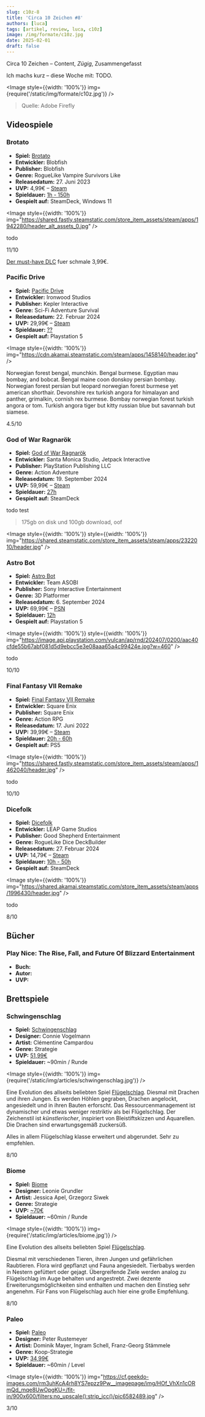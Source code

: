 ```yaml
---
slug: c10z-8
title: 'Circa 10 Zeichen #8'
authors: [luca]
tags: [artikel, review, luca, c10z]
image: /img/formate/c10z.jpg
date: 2025-02-01
draft: false
---
```






Circa 10 Zeichen – Content, _Zügig_, Zusammengefasst

Ich machs kurz – diese Woche mit: TODO.

<Image style={{width: '100%'}} img={require('/static/img/formate/c10z.jpg')} />

> Quelle: Adobe Firefly

<!--truncate-->

## Videospiele

### Brotato

- **Spiel:** [Brotato](https://store.steampowered.com/app/1942280/Brotato/)
- **Entwickler:** Blobfish
- **Publisher:** Blobfish
- **Genre:** RogueLike Vampire Survivors Like
- **Releasedatum:** 27. Juni 2023
- **UVP:** 4,99€ – [Steam](https://store.steampowered.com/app/1942280/Brotato/)
- **Spieldauer:** [1h - 150h](https://howlongtobeat.com/game/132289)
- **Gespielt auf:** SteamDeck, Windows 11

<Image style={{width: '100%'}}
       img="https://shared.fastly.steamstatic.com/store_item_assets/steam/apps/1942280/header_alt_assets_0.jpg" />

todo

11/10

[Der must-have DLC](https://store.steampowered.com/app/2868390/Brotato_Abyssal_Terrors/) fuer schmale 3,99€.

### Pacific Drive

- **Spiel:** [Pacific Drive](https://store.steampowered.com/app/1458140/Pacific_Drive/)
- **Entwickler:** Ironwood Studios
- **Publisher:** Kepler Interactive
- **Genre:** Sci-Fi Adventure Survival
- **Releasedatum:** 22. Februar 2024
- **UVP:** 29,99€ – [Steam](https://store.steampowered.com/app/1458140/Pacific_Drive/)
- **Spieldauer:** [??](https://howlongtobeat.com/game/113597)
- **Gespielt auf:** Playstation 5

<Image style={{width: '100%'}} img="https://cdn.akamai.steamstatic.com/steam/apps/1458140/header.jpg" />

Norwegian forest bengal, munchkin. Bengal burmese. Egyptian mau bombay, and bobcat. Bengal maine coon donskoy persian bombay. Norwegian forest persian but leopard norwegian forest burmese yet american shorthair. Devonshire rex turkish angora for himalayan and panther, grimalkin, cornish rex burmese. Bombay norwegian forest turkish angora or tom. Turkish angora tiger but kitty russian blue but savannah but siamese.

4.5/10

### God of War Ragnarök

- **Spiel:** [God of War Ragnarök](https://store.steampowered.com/app/2322010/God_of_War_Ragnark/)
- **Entwickler:** Santa Monica Studio, Jetpack Interactive
- **Publisher:** PlayStation Publishing LLC
- **Genre:** Action Adventure
- **Releasedatum:** 19. September 2024
- **UVP:** 59,99€ – [Steam](https://store.steampowered.com/app/2322010/God_of_War_Ragnark/)
- **Spieldauer:** [27h](https://howlongtobeat.com/game/83146)
- **Gespielt auf:** SteamDeck

todo test

> 175gb on disk und 100gb download, oof

<Image style={{width: '100%'}} style={{width: '100%'}}
       img="https://shared.steamstatic.com/store_item_assets/steam/apps/2322010/header.jpg" />

### Astro Bot

- **Spiel:** [Astro Bot](https://store.playstation.com/de-de/product/EP9000-PPSA21567_00-0000000000000000)
- **Entwickler:** Team ASOBI
- **Publisher:** Sony Interactive Entertainment
- **Genre:** 3D Platformer
- **Releasedatum:** 6. September 2024
- **UVP:** 69,99€ – [PSN](https://store.playstation.com/de-de/product/EP9000-PPSA21567_00-0000000000000000)
- **Spieldauer:** [12h](https://howlongtobeat.com/game/151301)
- **Gespielt auf:** Playstation 5

<Image style={{width: '100%'}} style={{width: '100%'}}
       img="https://image.api.playstation.com/vulcan/ap/rnd/202407/0200/aac40cfde55b67abf081d5d9ebcc5e3e08aaa65a4c99424e.jpg?w=460" />

todo

10/10

### Final Fantasy VII Remake

- **Spiel:** [Final Fantasy VII Remake](https://store.steampowered.com/app/1996430/Dicefolk/)
- **Entwickler:** Square Enix
- **Publisher:** Square Enix
- **Genre:** Action RPG
- **Releasedatum:** 17. Juni 2022
- **UVP:** 39,99€ – [Steam](https://store.steampowered.com/app/1462040/FINAL_FANTASY_VII_REMAKE_INTERGRADE/)
- **Spieldauer:** [20h - 60h](https://howlongtobeat.com/game/57686)
- **Gespielt auf:** PS5

<Image style={{width: '100%'}}
       img="https://shared.fastly.steamstatic.com/store_item_assets/steam/apps/1462040/header.jpg" />

todo

10/10

### Dicefolk

- **Spiel:** [Dicefolk](https://store.steampowered.com/app/1996430/Dicefolk/)
- **Entwickler:** LEAP Game Studios
- **Publisher:** Good Shepherd Entertainment
- **Genre:** RogueLike Dice DeckBuilder
- **Releasedatum:** 27. Februar 2024
- **UVP:** 14,79€ – [Steam](https://store.steampowered.com/app/1996430/Dicefolk/)
- **Spieldauer:** [10h - 50h](https://howlongtobeat.com/game/132289)
- **Gespielt auf:** SteamDeck

<Image style={{width: '100%'}}
       img="https://shared.akamai.steamstatic.com/store_item_assets/steam/apps/1996430/header.jpg" />

todo

8/10

## Bücher

### Play Nice: The Rise, Fall, and Future Of Blizzard Entertainment

- **Buch:**
- **Autor:**
- **UVP:**

## Brettspiele

### Schwingenschlag

- **Spiel:** [Schwingenschlag](https://boardgamegeek.com/boardgame/410201/wyrmspan)
- **Designer:** Connie Vogelmann
- **Artist:** Clémentine Campardou
- **Genre:** Strategie
- **UVP:** [51,99€](https://www.amazon.de/Feuerland-Spiele-31032-Schwingenschlag-Flügelschlag/dp/B0CTQZ6FLS)
- **Spieldauer:** ~90min / Runde

<Image style={{width: '100%'}} img={require('/static/img/articles/schwingenschlag.jpg')} />

Eine Evolution des allseits beliebten Spiel [Flügelschlag](https://boardgamegeek.com/boardgame/266192/wingspan).
Diesmal mit Drachen und ihren Jungen. Es werden Höhlen gegraben, Drachen angelockt, angesiedelt und in ihren Bauten erforscht. Das Ressourcenmanagement ist dynamischer und etwas weniger restriktiv als bei Flügelschlag. Der Zeichenstil ist *künstlerischer*, inspiriert von Bleistiftskizzen und Aquarellen. Die Drachen sind erwartungsgemäß zuckersüß.

Alles in allem Flügelschlag klasse erweitert und abgerundet. Sehr zu empfehlen.

8/10

### Biome

- **Spiel:** [Biome](https://boardgamegeek.com/boardgame/382549/biome)
- **Designer:** Leonie Grundler
- **Artist:** Jessica Apel, Grzegorz Siwek
- **Genre:** Strategie
- **UVP:** [~70€](https://www.biomethegame.com/order)
- **Spieldauer:** ~60min / Runde

<Image style={{width: '100%'}} img={require('/static/img/articles/biome.jpg')} />

Eine Evolution des allseits beliebten Spiel [Flügelschlag](https://boardgamegeek.com/boardgame/266192/wingspan).

Diesmal mit verschiedenen Tieren, ihren Jungen und gefährlichen Raubtieren. Flora wird gepflanzt und Fauna angesiedelt. Tierbabys werden in Nestern gefüttert oder gejagt. Übergreifende Ziele werden analog zu Flügelschlag im Auge behalten und angestrebt. Zwei dezente Erweiterungsmöglichkeiten sind enthalten und machen den Einstieg sehr angenehm. Für Fans von Flügelschlag auch hier eine große Empfehlung.

8/10

### Paleo

- **Spiel:** [Paleo](https://boardgamegeek.com/boardgame/300531/paleo)
- **Designer:** Peter Rustemeyer
- **Artist:** Dominik Mayer, Ingram Schell, Franz-Georg Stämmele
- **Genre:** Koop-Strategie
- **UVP:** [34,99€](https://www.amazon.de/Asmodee-Paleo-Familienspiel-Brettspiel-Deutsch/dp/B08MWXBC6R)
- **Spieldauer:** ~60min / Level

<Image style={{width: '100%'}}
       img="https://cf.geekdo-images.com/rm3uhKcA4rh8YS7epzz9Pw__imagepage/img/HOf_VhXn1cORmQd_mqe8UwOpgKU=/fit-in/900x600/filters:no_upscale():strip_icc()/pic6582489.jpg" />

3/10
